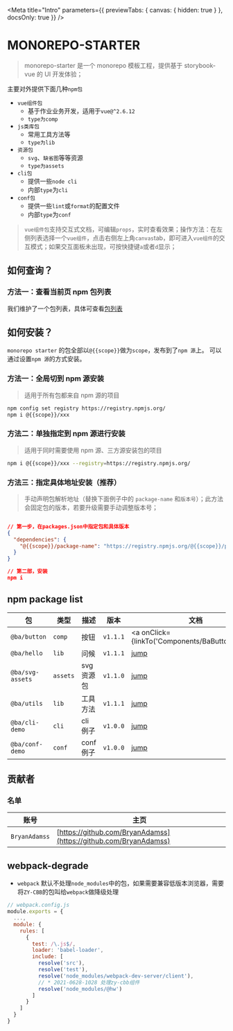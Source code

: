<!-- args定义参考:https://storybook.js.org/docs/vue/writing-stories/args -->
<!-- argTypes定义参考:https://storybook.js.org/docs/react/essentials/controls#annotation -->


<Meta
  title="Intro"
  parameters={{ previewTabs: { canvas: { hidden: true } }, docsOnly: true }}
/>

# MONOREPO-STARTER

> monorepo-starter 是一个 monorepo 模板工程，提供基于 storybook-vue 的 UI 开发体验；

主要对外提供下面几种`npm包`

- `vue组件包`
  - 基于作业业务开发，适用于`vue@^2.6.12`
  - `type为comp`
- `js类库包`
  - 常用工具方法等
  - `type为lib`
- `资源包`
  - `svg`、`缺省图`等等资源
  - `type为assets`
- `cli包`
  - 提供一些`node cli`
  - 内部`type`为`cli`
- `conf包`
  - 提供一些`lint`或`format`的配置文件
  - 内部`type`为`conf`

> `vue组件包`支持交互式文档，可编辑`props`，实时查看效果；操作方法：在左侧列表选择一个`vue组件`，点击右侧左上角`canvas`tab，即可进入`vue组件`的交互模式；如果交互面板未出现，可按快捷键`a`或者`d`显示；

## 如何查询？

### 方法一：查看当前页 npm 包列表

我们维护了一个包列表，具体可查看[包列表](#npm-package-list)

## 如何安装？

`monorepo starter` 的包全部以`@{{scope}}`做为`scope`，发布到了`npm 源`上。
可以通过设置`npm 源`的方式安装。

### 方法一：全局切到 npm 源安装

> 适用于所有包都来自 npm 源的项目

```bash
npm config set registry https://registry.npmjs.org/
npm i @{{scope}}/xxx
```

### 方法二：单独指定到 npm 源进行安装

> 适用于同时需要使用 npm 源、三方源安装包的项目

```bash
npm i @{{scope}}/xxx --registry=https://registry.npmjs.org/
```

### 方法三：指定具体地址安装（推荐）

> 手动声明包解析地址（替换下面例子中的 `package-name` 和`版本号`）；此方法会固定包的版本，若要升级需要手动调整版本号；

```json

// 第一步，在packages.json中指定包和具体版本
{
  "dependencies": {
    "@{{scope}}/package-name": "https://registry.npmjs.org/@{{scope}}/package-name/download/@{{scope}}/package-name-0.11.3.tgz"
  }
}

// 第二部，安装
npm i
```

## npm package list

| 包                          | 类型     | 描述       | 版本     | 文档                                                |
| --------------------------- | -------- | ---------- | -------- | --------------------------------------------------- |
| <code>@ba/button</code>     | `comp`   | 按钮       | `v1.1.1` | <a onClick={linkTo('Components/BaButton')}>jump</a> |
| <code>@ba/hello</code>      | `lib`    | 问候       | `v1.1.1` | [jump](?path=/story/libs-bahello--page)             |
| <code>@ba/svg-assets</code> | `assets` | svg 资源包 | `v1.1.0` | [jump](?path=/story/assets-basvgassets--page)       |
| <code>@ba/utils</code>      | `lib`    | 工具方法   | `v1.1.1` | [jump](?path=/story/libs-bautils--page)             |
| <code>@ba/cli-demo</code>   | `cli`    | cli 例子   | `v1.0.0` | [jump](?path=/story/cli-baclidemo--page)            |
| <code>@ba/conf-demo</code>  | `conf`   | conf 例子  | `v1.0.0` | [jump](?path=/story/conf-baconfdemo--page)          |

## 贡献者

### 名单

| 账号          | 主页                                                             |
| ------------- | ---------------------------------------------------------------- |
| `BryanAdamss` | [https://github.com/BryanAdamss](https://github.com/BryanAdamss) |

## webpack-degrade

- `webpack` 默认不处理`node_modules`中的包，如果需要兼容低版本浏览器，需要将`ZY-CBB`的包叫给`webpack`做降级处理

```js
// webpack.config.js
module.exports = {
  ...,
  module: {
    rules: [
      {
        test: /\.js$/,
        loader: 'babel-loader',
        include: [
          resolve('src'),
          resolve('test'),
          resolve('node_modules/webpack-dev-server/client'),
          // * 2021-0628-1028 处理zy-cbb组件
          resolve('node_modules/@hw')
        ]
      }
    ]
  }
}
```

